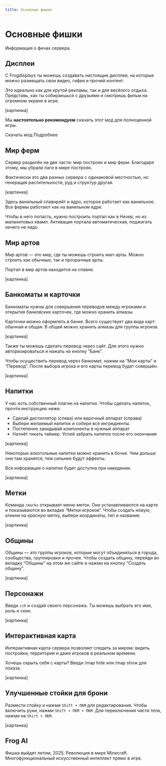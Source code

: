 ```yaml
---
title: Основные фишки
---
```


# Основные фишки

Информация о фичах сервера.

## Дисплеи

С Frogdisplays ты можешь создавать настоящие дисплеи, на которые можно размещать свои видео, гифки и прочий контент.

Это идеально как для крутой рекламы, так и для весёлого отдыха. Представь, как ты собираешься с друзьями и смотришь фильм на огромном экране в игре.

[картинка]

Мы **настоятельно рекомендуем** скачать этот мод для полноценной игры.

<ButtonLink href="https://www.youtube.com/watch?v=dQw4w9WgXcQ">
  Скачать мод
</ButtonLink>
<ButtonLink href="https://www.youtube.com/watch?v=dQw4w9WgXcQ">
  Подробнее
</ButtonLink>

## Мир ферм

Сервер разделён на две части: мир построек и мир ферм. Благодаря этому, мы убрали лаги в мире построек.

Фактически это два разных сервера с одинаковой местностью, но генерация растительности, руд и структур другая.

[картинка]

Здесь ванильный спавнрейт и ядро, которое работает как ванильное. Все фермы работают как на ванильном ядре.

Чтобы в него попасть, нужно построить портал как в Незер, но из малахитовых квамп. Активация портала автоматическая, поджигать ничего не надо.

## Мир артов

Мир артов — это мир, где ты можешь строить мап-арты. Можно строить как обычные, так и прозрачные арты.

Портал в мир артов находится на спавне.

[картинка]

## Банкоматы и карточки

Банкоматы нужны для совершения переводов между игроками и открытия банковских карточек, где можно хранить алмазы.

Карточки можно оформлять в банке. Всего существует два вида карт: обычная и общая. В общей можно хранить алмазы для группы игроков.

[картинка]

Также ты можешь сделать перевод через сайт. Для этого нужно авторизироваться и нажать на кнопку “Банк”.

Чтобы осуществить перевод через банкомат, нажми на “Мои карты” и “Перевод”. После выбора игрока и его карты перевод будет совершён.

[картинка]

## Напитки

У нас есть собственный плагин на напитки. Чтобы сделать напиток, прочти инструкцию ниже:

- Сделай дистиллятор (слева) или варочный аппарат (справа)
- Выбери желаемый напиток и собери все ингредиенты.
- Постепенно закидывай компоненты в нужный аппарат
- Начнёт тикать таймер. Успей забрать напиток после его окончания

[картинка]

Некоторые алкогольные напитки можно хранить в бочке. Чем дольше они там хранятся, тем сильнее будут эффекты.

Вся информация о напитке будет доступна при наведении.

[картинка]

## Метки

Команда `/marks` открывает меню меток. Они устанавливаются на карте и показываются во вкладке “Метки игроков”. Чтобы создать новую, кликни на красную метку, выбери координаты, тип и название.

[картинка]

## Общины

Общины — это группы игроков, которые могут объединяться в города, сообщества, группировки и прочее. Чтобы создать общину, перейди во вкладку “Общины” на этом же сайте и нажми на кнопку “Создать общину”.

[картинка]

## Персонажи

Введи `/ch` и создай своего персонажа. Ты можешь выбрать его имя, роль и скин.

[картинка]

## Интерактивная карта

Интерактивная карта сервера позволяет следить за миром: видеть постройки, территории и даже игроков в реальном времени.

Хочешь скрыть себя с карты? Введи /map hide или /map show для показа.

[картинка]

## Улучшенные стойки для брони

Размести стойку и нажми `Shift + ПКМ` для редактирования. Чтобы включить руки, нажми `Shift + ПКМ + ПКМ`. Для переключения части тела, нажми на `Shirt + ЛКМ`.

[картинка]

## Frog AI

Фишка выйдет летом, 2025. Революция в мире Minecraft. Многофункциональный искусственный интеллект прямо в игре.
